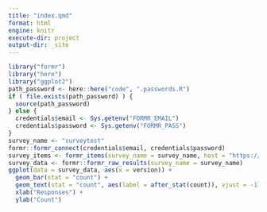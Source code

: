 ```yaml
---
title: "index.qmd"
format: html
engine: knitr
execute-dir: project
output-dir: _site
---
```


```r
library("formr")
library("here")
library("ggplot2")
path_password <- here::here("code", ".passwords.R")
if ( file.exists(path_password) ) {
  source(path_password)
} else {
  credentials$email <- Sys.getenv("FORMR_EMAIL")
  credentials$password <- Sys.getenv("FORMR_PASS")
}
survey_name <- "surveytest"
formr::formr_connect(credentials$email, credentials$password)
survey_items <- formr_items(survey_name = survey_name, host = "https://formr.org")
survey_data <- formr::formr_raw_results(survey_name = survey_name)
ggplot(data = survey_data, aes(x = version)) +
  geom_bar(stat = "count") +
  geom_text(stat = "count", aes(label = after_stat(count)), vjust = -1) +
  xlab("Responses") +
  ylab("Count")
```
